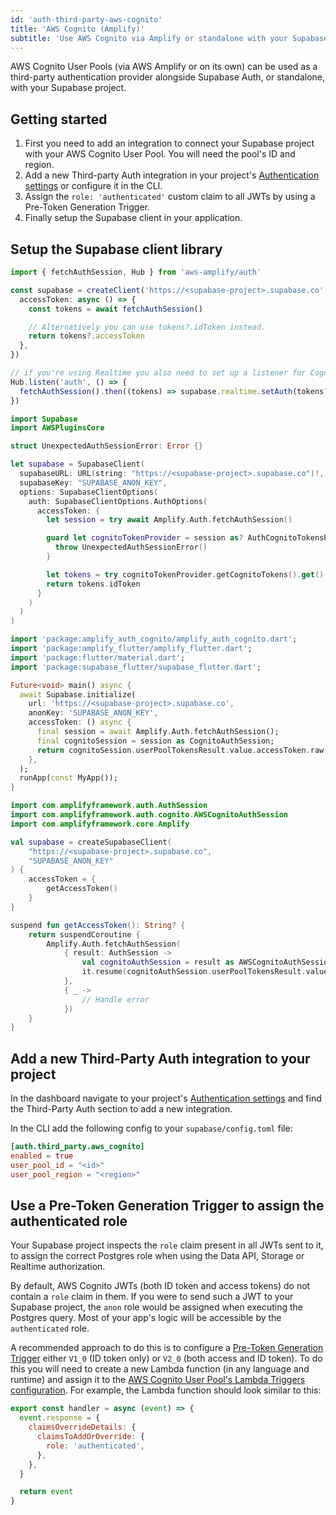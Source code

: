 ```yaml
---
id: 'auth-third-party-aws-cognito'
title: 'AWS Cognito (Amplify)'
subtitle: 'Use AWS Cognito via Amplify or standalone with your Supabase project'
---
```


AWS Cognito User Pools (via AWS Amplify or on its own) can be used as a third-party authentication provider alongside Supabase Auth, or standalone, with your Supabase project.

## Getting started

1. First you need to add an integration to connect your Supabase project with your AWS Cognito User Pool. You will need the pool's ID and region.
2. Add a new Third-party Auth integration in your project's [Authentication settings](/dashboard/project/_/settings/auth) or configure it in the CLI.
3. Assign the `role: 'authenticated'` custom claim to all JWTs by using a Pre-Token Generation Trigger.
4. Finally setup the Supabase client in your application.

## Setup the Supabase client library

<Tabs type="underlined" queryGroup="cognito-create-client">

<TabPanel id="ts" label="TypeScript (Amplify)">

```typescript
import { fetchAuthSession, Hub } from 'aws-amplify/auth'

const supabase = createClient('https://<supabase-project>.supabase.co', 'SUPABASE_ANON_KEY', {
  accessToken: async () => {
    const tokens = await fetchAuthSession()

    // Alternatively you can use tokens?.idToken instead.
    return tokens?.accessToken
  },
})

// if you're using Realtime you also need to set up a listener for Cognito auth changes
Hub.listen('auth', () => {
  fetchAuthSession().then((tokens) => supabase.realtime.setAuth(tokens?.accessToken))
})
```

</TabPanel>

<TabPanel id="swift" label="Swift (iOS)">

```swift
import Supabase
import AWSPluginsCore

struct UnexpectedAuthSessionError: Error {}

let supabase = SupabaseClient(
  supabaseURL: URL(string: "https://<supabase-project>.supabase.co")!,
  supabaseKey: "SUPABASE_ANON_KEY",
  options: SupabaseClientOptions(
    auth: SupabaseClientOptions.AuthOptions(
      accessToken: {
        let session = try await Amplify.Auth.fetchAuthSession()

        guard let cognitoTokenProvider = session as? AuthCognitoTokensProvider else {
          throw UnexpectedAuthSessionError()
        }

        let tokens = try cognitoTokenProvider.getCognitoTokens().get()
        return tokens.idToken
      }
    )
  )
)
```

</TabPanel>

<TabPanel id="dart" label="Flutter">

```dart
import 'package:amplify_auth_cognito/amplify_auth_cognito.dart';
import 'package:amplify_flutter/amplify_flutter.dart';
import 'package:flutter/material.dart';
import 'package:supabase_flutter/supabase_flutter.dart';

Future<void> main() async {
  await Supabase.initialize(
    url: 'https://<supabase-project>.supabase.co',
    anonKey: 'SUPABASE_ANON_KEY',
    accessToken: () async {
      final session = await Amplify.Auth.fetchAuthSession();
      final cognitoSession = session as CognitoAuthSession;
      return cognitoSession.userPoolTokensResult.value.accessToken.raw;
    },
  );
  runApp(const MyApp());
}
```

</TabPanel>

<TabPanel id="kotlin" label="Kotlin">

```kotlin
import com.amplifyframework.auth.AuthSession
import com.amplifyframework.auth.cognito.AWSCognitoAuthSession
import com.amplifyframework.core.Amplify

val supabase = createSupabaseClient(
    "https://<supabase-project>.supabase.co",
    "SUPABASE_ANON_KEY"
) {
    accessToken = {
        getAccessToken()
    }
}

suspend fun getAccessToken(): String? {
    return suspendCoroutine {
        Amplify.Auth.fetchAuthSession(
            { result: AuthSession ->
                val cognitoAuthSession = result as AWSCognitoAuthSession
                it.resume(cognitoAuthSession.userPoolTokensResult.value?.accessToken)
            },
            { _ ->
                // Handle error
            })
    }
}
```

</TabPanel>

</Tabs>

## Add a new Third-Party Auth integration to your project

In the dashboard navigate to your project's [Authentication settings](/dashboard/project/_/settings/auth) and find the Third-Party Auth section to add a new integration.

In the CLI add the following config to your `supabase/config.toml` file:

```toml
[auth.third_party.aws_cognito]
enabled = true
user_pool_id = "<id>"
user_pool_region = "<region>"
```

## Use a Pre-Token Generation Trigger to assign the authenticated role

Your Supabase project inspects the `role` claim present in all JWTs sent to it, to assign the correct Postgres role when using the Data API, Storage or Realtime authorization.

By default, AWS Cognito JWTs (both ID token and access tokens) do not contain a `role` claim in them. If you were to send such a JWT to your Supabase project, the `anon` role would be assigned when executing the Postgres query. Most of your app's logic will be accessible by the `authenticated` role.

A recommended approach to do this is to configure a [Pre-Token Generation Trigger](https://docs.aws.amazon.com/cognito/latest/developerguide/user-pool-lambda-pre-token-generation.html) either `V1_0` (ID token only) or `V2_0` (both access and ID token). To do this you will need to create a new Lambda function (in any language and runtime) and assign it to the [AWS Cognito User Pool's Lambda Triggers configuration](https://docs.aws.amazon.com/cognito/latest/developerguide/cognito-user-identity-pools-working-with-aws-lambda-triggers.html). For example, the Lambda function should look similar to this:

<Tabs type="underlined" queryGroup="cognito-lambda">

<TabPanel id="blocking-nodejs" label="Node.js">

```javascript
export const handler = async (event) => {
  event.response = {
    claimsOverrideDetails: {
      claimsToAddOrOverride: {
        role: 'authenticated',
      },
    },
  }

  return event
}
```

</TabPanel>

</Tabs>
